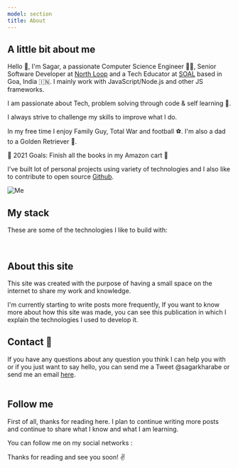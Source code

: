 ```yaml
---
model: section
title: About
---
```



## A little bit about me

<Separator />

<p class="para">

Hello 👋, I'm Sagar, a passionate Computer Science Engineer 🧑‍💻, Senior Software Developer at [North Loop](https://www.nolobank.com/) and a Tech Educator at [SOAL](https://www.schoolofacceleratedlearning.com/)
 based in Goa, India 🇮🇳. I mainly work with JavaScript/Node.js and other JS frameworks.

I am passionate about Tech, problem solving through code & self learning 💪. 

I always strive to challenge my skills to improve what I do.

In my free time I enjoy Family Guy, Total War and football ⚽. I'm also a dad to a Golden Retriever 🦮.

🥅 2021 Goals: Finish all the books in my Amazon cart 🤣
</p>

I've built lot of personal projects using variety of technologies and I also like to contribute to open source [Github](https://github.com/sagarkharbe).

<div class="mdx-image-container with-border" style="max-width: 500px;">

![Me](../images/about-image.jpg)

</div>

<section class='lisa'>

## My stack

<Separator />

These are some of the technologies I like to build with:

<Stack />

<br />

</section>

## About this site

<Separator />

<p class="para">

This site was created with the purpose of having a small space on the internet to share my work and knowledge.

</p>


I'm currently starting to write posts more frequently,
If you want to know more about how this site was made, you can see this publication in which I explain the technologies I used to develop it.
<br />

<section class='lisa'>

## Contact 💬

<Separator />


If you have any questions about any question you think I can help you with or if you just want to say hello, you can send me a
Tweet @sagarkharabe or send me an email [here](mailto:sagarkharabe@yahoo.in). <br/> <br/>

</section>

## Follow me

<Separator />

First of all, thanks for reading here. I plan to continue writing more posts and continue to share what I know and what I am learning.

You can follow me on my social networks :

<ContactSocial />

Thanks for reading and see you soon! ✌

<Separator type="fin" />
